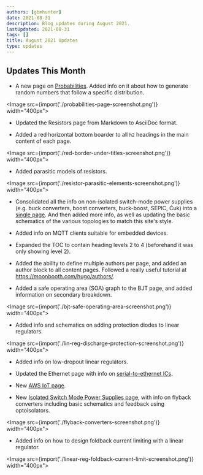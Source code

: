 ```yaml
---
authors: [gbmhunter]
date: 2021-08-31
description: Blog updates during August 2021.
lastUpdated: 2021-08-31
tags: []
title: August 2021 Updates
type: updates
---
```


## Updates This Month

* A new page on [Probabilities](/mathematics/statistics/probabilities/). Added info on it about how to generate random numbers that follow a specific distribution.

<Image src={import('./probabilities-page-screenshot.png')} width="400px"></Image>

* Updated the Resistors page from Markdown to AsciiDoc format.

* Added a red horizontal bottom boarder to all `h2` headings in the main content of each page.

<Image src={import('./red-border-under-titles-screenshot.png')} width="400px"></Image>

* Added parasitic models of resistors.

<Image src={import('./resistor-parasitic-elements-screenshot.png')} width="400px"></Image>

* Consolidated all the info on non-isolated switch-mode power supplies (e.g. buck converters, boost converters, buck-boost, SEPIC, Ćuk) into a [single page](/electronics/components/power-regulators/switch-mode-power-supplies-smps/). And then added more info, as well as updating the basic schematics of the various topologies to match this site's style.

* Added info on MQTT clients suitable for embedded devices.

* Expanded the TOC to contain heading levels 2 to 4 (beforehand it was only showing level 2).

* Added the ability to define multiple authors per page, and added an author block to all content pages. Followed a really useful tutorial at https://moonbooth.com/hugo/authors/.

* Added a safe operating area (SOA) graph to the BJT page, and added information on secondary breakdown.

<Image src={import('./bjt-safe-operating-area-screenshot.png')} width="400px"></Image>

* Added info and schematics on adding protection diodes to linear regulators.

<Image src={import('./lin-reg-discharge-protection-screenshot.png')} width="400px"></Image>

* Added info on low-dropout linear regulators.

* Updated the Ethernet page with info on [serial-to-ethernet ICs](/electronics/communication-protocols/ethernet-protocol/).

* New [AWS IoT page](/programming/cloud/aws/aws-iot/).

* New [Isolated Switch Mode Power Supplies page](/electronics/components/power-regulators/isolated-switch-mode-power-supplies/), with info on flyback converters including basic schematics and feedback using optoisolators.

<Image src={import('./flyback-converters-screenshot.png')} width="400px"></Image>

* Added info on how to design foldback current limiting with a linear regulator.

<Image src={import('./linear-reg-foldback-current-limit-screenshot.png')} width="400px"></Image>
